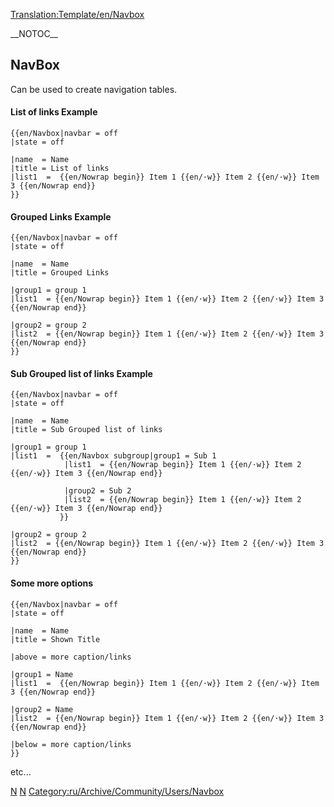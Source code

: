 <noinclude>[[Translation:Template/en/Navbox]]</noinclude><noinclude>

</noinclude>
{{en/Navboxes|имя = {{{name|}}}
|состояние = {{{state|}}}
|навигация = {{{navbar|}}}

|bodystyle = background:transparent;  border: 1px solid #aaa; width: 100%;  margin: auto; clear: both; font-size: 88%; text-align: center;  padding: 1px;
|imageleftstyle = 
|titlestyle = background: #ccccff; text-align: center;  padding-left: 1em; padding-right: 1em;
|basestyle = background: #ddddff; 
|abovestyle = background: #ddddff; text-align: center;  padding-left: 1em; padding-right: 1em;
|belowstyle = background: #ddddff; text-align: center;  padding-left: 1em; padding-right: 1em;
|groupstyle = background: #ddddff; white-space: nowrap; text-align: right; font-weight: bold; padding-left: 1em; padding-right: 1em;
|liststyle = border-color: #fdfdfd; padding:0.25em 0; line-height:1.4em;
|evenstyle = background: #f7f7f7; 
|oddstyle = background: transparent;

|Заголовок = {{{title|}}}
|above = {{{above|}}}
|below = {{{below|}}}
|image = {{{image|}}}
|imageleft = {{{imageleft|}}}

|group1 = {{{group1|}}}
|group2 = {{{group2|}}}
|group3 = {{{group3|}}}
|group4 = {{{group4|}}}
|group5 = {{{group5|}}}
|group6 = {{{group6|}}}
|group7 = {{{group7|}}}
|group8 = {{{group8|}}}
|group9 = {{{group9|}}}
|group10 = {{{group10|}}}
|group11 = {{{group11|}}}
|group12 = {{{group12|}}}
|group13 = {{{group13|}}}
|group14 = {{{group14|}}}
|group15 = {{{group15|}}}
|group16 = {{{group16|}}}
|group17 = {{{group17|}}}
|group18 = {{{group18|}}}
|group19 = {{{group19|}}}
|group20 = {{{group20|}}}

|list1 = {{{list1|}}}
|list2 = {{{list2|}}}
|list3 = {{{list3|}}}
|list4 = {{{list4|}}}
|list5 = {{{list5|}}}
|list6 = {{{list6|}}}
|list7 = {{{list7|}}}
|list8 = {{{list8|}}}
|list9 = {{{list9|}}}
|list10 = {{{list10|}}}
|list11 = {{{list11|}}}
|list12 = {{{list12|}}}
|list13 = {{{list13|}}}
|list14 = {{{list14|}}}
|list15 = {{{list15|}}}
|list16 = {{{list16|}}}
|list17 = {{{list17|}}}
|list18 = {{{list18|}}}
|list19 = {{{list19|}}}
|list20 = {{{list20|}}}

|group1style = {{{group1style|}}}
|group2style = {{{group2style|}}}
|group3style = {{{group3style|}}}
|group4style = {{{group4style|}}}
|group5style = {{{group5style|}}}
|group6style = {{{group6style|}}}
|group7style = {{{group7style|}}}
|group8style = {{{group8style|}}}
|group9style = {{{group9style|}}}
|group10style = {{{group10style|}}}
|group11style = {{{group11style|}}}
|group12style = {{{group12style|}}}
|group13style = {{{group13style|}}}
|group14style = {{{group14style|}}}
|group15style = {{{group15style|}}}
|group16style = {{{group16style|}}}
|group17style = {{{group17style|}}}
|group18style = {{{group18style|}}}
|group19style = {{{group19style|}}}
|group20style = {{{group20style|}}}

|list1style = {{{list1style|}}}
|list2style = {{{list2style|}}}
|list3style = {{{list3style|}}}
|list4style = {{{list4style|}}}
|list5style = {{{list5style|}}}
|list6style = {{{list6style|}}}
|list7style = {{{list7style|}}}
|list8style = {{{list8style|}}}
|list9style = {{{list9style|}}}
|list10style = {{{list10style|}}}
|list11style = {{{list11style|}}}
|list12style = {{{list12style|}}}
|list13style = {{{list13style|}}}
|list14style = {{{list14style|}}}
|list15style = {{{list15style|}}}
|list16style = {{{list16style|}}}
|list17style = {{{list17style|}}}
|list18style = {{{list18style|}}}
|list19style = {{{list19style|}}}
|list20style = {{{list20style|}}}}}<noinclude>

__NOTOC__
==NavBox==
Can be used to create navigation tables.


====List of links Example====

{{en/Navbox|navbar = off
|state = off      

|name  = Name 
|title = List of links
|list1  =  {{en/Nowrap begin}} Item 1 {{en/·w}} Item 2 {{en/·w}} Item 3 {{en/Nowrap end}}
}}

<pre>{{en/Navbox|navbar = off
|state = off      

|name  = Name 
|title = List of links
|list1  =  {{en/Nowrap begin}} Item 1 {{en/·w}} Item 2 {{en/·w}} Item 3 {{en/Nowrap end}}
}}
</pre>

====Grouped Links Example====
{{en/Navbox|navbar = off
|state = off      

|name  = Name 
|title = Grouped Links 

|group1 = Name
|list1  = {{en/Nowrap begin}} Item 1 {{en/·w}} Item 2 {{en/·w}} Item 3 {{en/Nowrap end}}

|group2 = Name
|list2  = {{en/Nowrap begin}} Item 1 {{en/·w}} Item 2 {{en/·w}} Item 3 {{en/Nowrap end}}
}}
<pre>{{en/Navbox|navbar = off
|state = off      

|name  = Name 
|title = Grouped Links 

|group1 = group 1
|list1  = {{en/Nowrap begin}} Item 1 {{en/·w}} Item 2 {{en/·w}} Item 3 {{en/Nowrap end}}

|group2 = group 2
|list2  = {{en/Nowrap begin}} Item 1 {{en/·w}} Item 2 {{en/·w}} Item 3 {{en/Nowrap end}}
}}
</pre>

====Sub Grouped list of links Example====
{{en/Navbox|navbar = off
|state = off      

|name  = Name 
|title = Sub Grouped list of links

|group1 = group 1
|list1  =  {{en/Navbox subgroup|group1 = Sub 1
            |list1  = {{en/Nowrap begin}} Item 1 {{en/·w}} Item 2 {{en/·w}} Item 3 {{en/Nowrap end}}

            |group2 = Sub 2
            |list2  = {{en/Nowrap begin}} Item 1 {{en/·w}} Item 2 {{en/·w}} Item 3 {{en/Nowrap end}}
           }}

|group2 = group 2
|list2  = {{en/Nowrap begin}} Item 1 {{en/·w}} Item 2 {{en/·w}} Item 3 {{en/Nowrap end}}
}}
<pre>{{en/Navbox|navbar = off
|state = off      

|name  = Name 
|title = Sub Grouped list of links

|group1 = group 1
|list1  =  {{en/Navbox subgroup|group1 = Sub 1
            |list1  = {{en/Nowrap begin}} Item 1 {{en/·w}} Item 2 {{en/·w}} Item 3 {{en/Nowrap end}}

            |group2 = Sub 2
            |list2  = {{en/Nowrap begin}} Item 1 {{en/·w}} Item 2 {{en/·w}} Item 3 {{en/Nowrap end}}
           }}

|group2 = group 2
|list2  = {{en/Nowrap begin}} Item 1 {{en/·w}} Item 2 {{en/·w}} Item 3 {{en/Nowrap end}}
}}
</pre>

====Some more options====
{{en/Navbox|navbar = off
|state = off      

|name  = Name 
|title = Shown Title 

|above = more caption/links

|group1 = Name
|list1  =  {{en/Nowrap begin}} Item 1 {{en/·w}} Item 2 {{en/·w}} Item 3 {{en/Nowrap end}}

|group2 = Name
|list2  = {{en/Nowrap begin}} Item 1 {{en/·w}} Item 2 {{en/·w}} Item 3 {{en/Nowrap end}}

|below = more caption/links
}}
<pre>{{en/Navbox|navbar = off
|state = off      

|name  = Name 
|title = Shown Title 

|above = more caption/links

|group1 = Name
|list1  =  {{en/Nowrap begin}} Item 1 {{en/·w}} Item 2 {{en/·w}} Item 3 {{en/Nowrap end}}

|group2 = Name
|list2  = {{en/Nowrap begin}} Item 1 {{en/·w}} Item 2 {{en/·w}} Item 3 {{en/Nowrap end}}

|below = more caption/links
}}
</pre>

etc...

[[Category:ru/Шаблоны|N]][[Category:ru/Навигация|N]][[Category:ru/Archive/Community/Users/Navbox]]</noinclude>